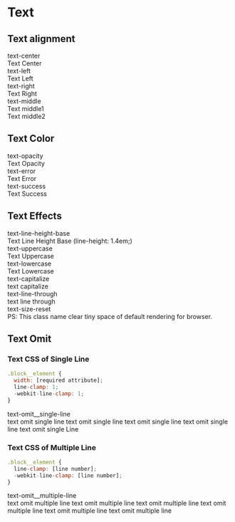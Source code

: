 
<Meta title="Utilities/Text" />

<style>{`
.text-sb__card {
  font-family: "Open Sans", Helvetica, Arial, sans-serif;
  border-radius: 4px;
  background: #FFFFFF;
  box-shadow: rgba(0,0,0,0.10) 0 1px 3px 0;
  border: 1px solid rgba(0,0,0,.1);
  margin: 25px 0 40px;
  padding: 30px 20px;
}

.text-sb__item {
  margin-bottom: 20px;
}

.text-sb__label {
  display: inline-block;
  vertical-align: top;
  width: 320px;
  color: #8d90a1;
  font-family: "Open Sans", Helvetica, Arial, sans-serif;
}

.text-sb__content {
  display: inline-block;
  font-family: "Open Sans", Helvetica, Arial, sans-serif;
  font-size: 14px;
}

.text-sb__single-line {
  width: 400px;
  line-clamp: 1;    
  -webkit-line-clamp: 1;
}

.text-sb__multiple-line {
  width: 400px;
  line-clamp: 2;    
  -webkit-line-clamp: 2;
}
`}</style>

# Text

## Text alignment
<div class="text-sb__card">
  <div class="text-sb__item flex flex-middle">
    <label class="text-sb__label">text-center</label>
    <div class="text-center" style={{width: '100%'}}>Text Center</div>
  </div>
  <div class="text-sb__item flex flex-middle">
    <label class="text-sb__label">text-left</label>
    <div class="text-left" style={{width: '100%'}}>Text Left</div>
  </div>
  <div class="text-sb__item flex flex-middle">
    <label class="text-sb__label">text-right</label>
    <div class="text-right" style={{width: '100%'}}>Text Right</div>
  </div>
  <div class="text-sb__item flex flex-middle">
    <label class="text-sb__label">text-middle</label>
    <div style={{width: '100%'}}>
      <div className="text-middle" style={{display: 'inline-block'}}>Text middle1</div>
      <div className="text-middle" style={{display: 'inline-block'}}>Text middle2</div>
    </div>
  </div>
</div>


## Text Color

<div class="text-sb__card">
  <div class="text-sb__item">
    <label class="text-sb__label">text-opacity</label>
    <div class="text-sb__content text-opacity">Text Opacity</div>
  </div>
  <div class="text-sb__item">
    <label class="text-sb__label">text-error</label>
    <div class="text-sb__content text-error">Text Error</div>
  </div>
  <div class="text-sb__item">
    <label class="text-sb__label">text-success</label>
    <div class="text-sb__content text-success">Text Success</div>
  </div>
</div>


## Text Effects

<div class="text-sb__card">
  <div class="text-sb__item">
    <label class="text-sb__label">text-line-height-base</label>
    <div class="text-sb__content text-line-height-base">Text Line Height Base (line-height: 1.4em;)</div>
  </div>
  <div class="text-sb__item">
    <label class="text-sb__label">text-uppercase</label>
    <div class="text-sb__content text-uppercase">Text Uppercase</div>
  </div>
  <div class="text-sb__item">
    <label class="text-sb__label">text-lowercase</label>
    <div class="text-sb__content text-lowercase">Text Lowercase</div>
  </div>
  <div class="text-sb__item">
    <label class="text-sb__label">text-capitalize</label>
    <div class="text-sb__content text-capitalize">text capitalize</div>
  </div>
  <div class="text-sb__item">
    <label class="text-sb__label">text-line-through</label>
    <div class="text-sb__content text-line-through">text line through</div>
  </div>
  <div class="text-sb__item">
    <label class="text-sb__label">text-size-reset</label>
    <div class="text-sb__content">PS: This class name clear tiny space of default rendering for browser.</div>
  </div>
</div>


## Text Omit

### 
### Text CSS of Single Line
```js live=true
.block__element {
  width: [required attribute];
  line-clamp: 1;
  -webkit-line-clamp: 1;
}
```

<div class="text-sb__card">
  <div class="text-sb__item">
    <label class="text-sb__label">text-omit__single-line</label>
    <div class="text-sb__content">
      <div class="text-omit__single-line text-sb__single-line">text omit single line text omit single line text omit single line text omit single line text omit single Line</div>
    </div>
  </div>
</div>

### Text CSS of Multiple Line
```js live=true
.block__element {
  line-clamp: [line number];
  -webkit-line-clamp: [line number];
}
```
<div class="text-sb__card">
  <div class="text-sb__item">
    <label class="text-sb__label">text-omit__multiple-line</label>
    <div class="text-sb__content">
      <div class="text-omit__multiple-line text-sb__multiple-line">text omit multiple line text omit multiple line text omit multiple line text omit multiple line text omit multiple line text omit multiple line</div>
    </div>
  </div>
</div>